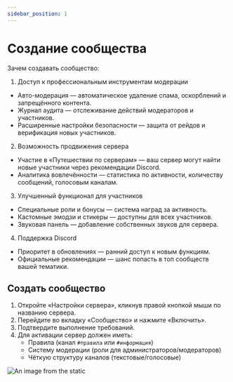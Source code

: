 ```yaml
---
sidebar_position: 1
---
```


# Создание сообщества

Зачем создавать сообщество:
1. Доступ к профессиональным инструментам модерации
- Авто-модерация — автоматическое удаление спама, оскорблений и запрещённого контента.
- Журнал аудита — отслеживание действий модераторов и участников.
- Расширенные настройки безопасности — защита от рейдов и верификация новых участников.
2. Возможность продвижения сервера
- Участие в «Путешествии по серверам» — ваш сервер могут найти новые участники через рекомендации Discord.
- Аналитика вовлечённости — статистика по активности, количеству сообщений, голосовым каналам.
3. Улучшенный функционал для участников
- Специальные роли и бонусы — система наград за активность.
- Кастомные эмодзи и стикеры — доступны для всех участников.
- Звуковая панель — добавление собственных звуков для сервера.
4. Поддержка Discord
- Приоритет в обновлениях — ранний доступ к новым функциям.
- Официальные рекомендации — шанс попасть в топ сообществ вашей тематики.

## Создать сообщество

1. Откройте «Настройки сервера», кликнув правой кнопкой мыши по названию сервера.
2. Перейдите во вкладку «Сообщество» и нажмите «Включить».
3. Подтвердите выполнение требований.
4. Для активации сервер должен иметь:
    - Правила (канал `#правила` или `#информация`)
    - Систему модерации (роли для администраторов/модераторов)
    - Чёткую структуру каналов (текстовые/голосовые)

![An image from the static](/img/create_community.jpg)